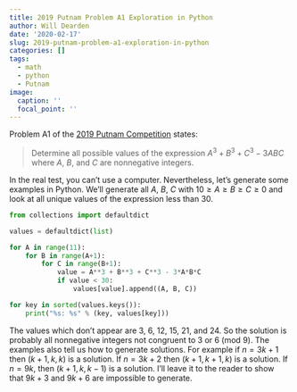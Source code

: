 ```yaml
---
title: 2019 Putnam Problem A1 Exploration in Python
author: Will Dearden
date: '2020-02-17'
slug: 2019-putnam-problem-a1-exploration-in-python
categories: []
tags:
  - math
  - python
  - Putnam
image:
  caption: ''
  focal_point: ''
---
```


Problem A1 of the [2019 Putnam Competition](https://kskedlaya.org/putnam-archive/2019.pdf) states:

> Determine all possible values of the expression $A^3 + B^3 + C^3 − 3ABC$ where $A$, $B$, and $C$ are nonnegative integers.

In the real test, you can't use a computer. Nevertheless, let's generate some examples in Python. We'll generate all $A$, $B$, $C$ with $10 \geq A \geq B \geq C \geq 0$ and look at all unique values of the expression less than 30.

```python
from collections import defaultdict

values = defaultdict(list)

for A in range(11):
    for B in range(A+1):
        for C in range(B+1):
            value = A**3 + B**3 + C**3 - 3*A*B*C
            if value < 30:
                values[value].append((A, B, C))

for key in sorted(values.keys()):
    print("%s: %s" % (key, values[key]))
```

The values which don't appear are 3, 6, 12, 15, 21, and 24. So the solution is probably all nonnegative integers not congruent to 3 or 6 (mod 9). The examples also tell us how to generate solutions. For example if $n = 3k+1$ then $(k+1, k, k)$ is a solution. If $n = 3k + 2$ then $(k + 1, k + 1, k)$ is a solution. If $n = 9k$, then $(k + 1, k, k - 1)$ is a solution. I'll leave it to the reader to show that $9k + 3$ and $9k+6$ are impossible to generate.